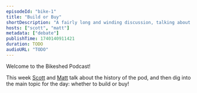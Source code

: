 ```yaml
---
episodeId: "bike-1"
title: "Build or Buy"
shortDescription: "A fairly long and winding discussion, talking about the history of the pod and then digging into whether you should build or buy your next internal tool!"
hosts: ["scott", "matt"]
metadata: ["debate"]
publishTime: 1740140911421
duration: TODO
audioURL: "TODO"
---
```


Welcome to the Bikeshed Podcast!

This week [Scott](https://scottykaye.com/) and [Matt](https://matthamlin.me/) talk about the history of the pod, and then dig into the main topic for the day: whether to build or buy!
